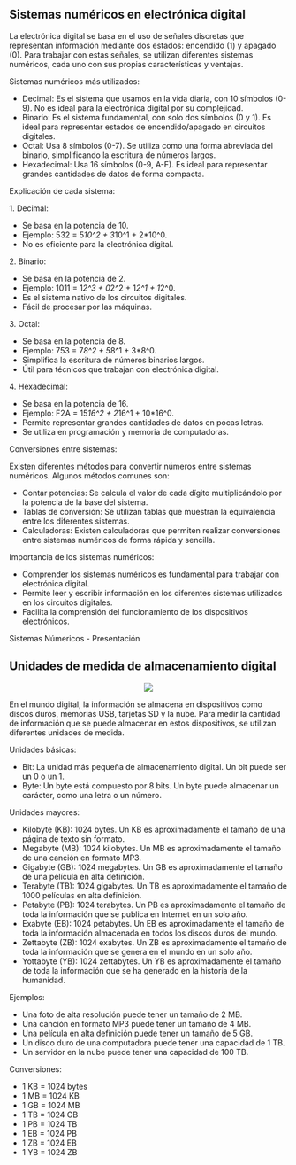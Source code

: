 
## Sistemas numéricos en electrónica digital

La electrónica digital se basa en el uso de señales discretas que representan información mediante dos estados: encendido (1) y apagado (0). Para trabajar con estas señales, se utilizan diferentes sistemas numéricos, cada uno con sus propias características y ventajas.

Sistemas numéricos más utilizados:

-   Decimal: Es el sistema que usamos en la vida diaria, con 10 símbolos (0-9). No es ideal para la electrónica digital por su complejidad.
-   Binario: Es el sistema fundamental, con solo dos símbolos (0 y 1). Es ideal para representar estados de encendido/apagado en circuitos digitales.
-   Octal: Usa 8 símbolos (0-7). Se utiliza como una forma abreviada del binario, simplificando la escritura de números largos.
-   Hexadecimal: Usa 16 símbolos (0-9, A-F). Es ideal para representar grandes cantidades de datos de forma compacta.

Explicación de cada sistema:

1\. Decimal:

-   Se basa en la potencia de 10.
-   Ejemplo: 532 = 5*10^2 + 3*10^1 + 2*10^0.
-   No es eficiente para la electrónica digital.

2\. Binario:

-   Se basa en la potencia de 2.
-   Ejemplo: 1011 = 1*2^3 + 0*2^2 + 1*2^1 + 1*2^0.
-   Es el sistema nativo de los circuitos digitales.
-   Fácil de procesar por las máquinas.

3\. Octal:

-   Se basa en la potencia de 8.
-   Ejemplo: 753 = 7*8^2 + 5*8^1 + 3*8^0.
-   Simplifica la escritura de números binarios largos.
-   Útil para técnicos que trabajan con electrónica digital.

4\. Hexadecimal:

-   Se basa en la potencia de 16.
-   Ejemplo: F2A = 15*16^2 + 2*16^1 + 10*16^0.
-   Permite representar grandes cantidades de datos en pocas letras.
-   Se utiliza en programación y memoria de computadoras.

Conversiones entre sistemas:

Existen diferentes métodos para convertir números entre sistemas numéricos. Algunos métodos comunes son:

-   Contar potencias: Se calcula el valor de cada dígito multiplicándolo por la potencia de la base del sistema.
-   Tablas de conversión: Se utilizan tablas que muestran la equivalencia entre los diferentes sistemas.
-   Calculadoras: Existen calculadoras que permiten realizar conversiones entre sistemas numéricos de forma rápida y sencilla.

Importancia de los sistemas numéricos:

-   Comprender los sistemas numéricos es fundamental para trabajar con electrónica digital.
-   Permite leer y escribir información en los diferentes sistemas utilizados en los circuitos digitales.
-   Facilita la comprensión del funcionamiento de los dispositivos electrónicos.


<Link href="https://gamma.app/public/Introduccion-a-la-electronica-digital-hnrfuytj34ip3q8"  target="_blank"> Sistemas Númericos - Presentación </Link>


## Unidades de medida de almacenamiento digital


<Center>
<Image p={'lx'}
  radius="lg"  
  src="https://www.ionos.es/digitalguide/fileadmin/DigitalGuide/Schaubilder/resumen-de-las-unidades-de-almacenamiento-de-datos.png"
/>
</Center>



En el mundo digital, la información se almacena en dispositivos como discos duros, memorias USB, tarjetas SD y la nube. Para medir la cantidad de información que se puede almacenar en estos dispositivos, se utilizan diferentes unidades de medida.

Unidades básicas:

-   Bit: La unidad más pequeña de almacenamiento digital. Un bit puede ser un 0 o un 1.
-   Byte: Un byte está compuesto por 8 bits. Un byte puede almacenar un carácter, como una letra o un número.

Unidades mayores:

-   Kilobyte (KB): 1024 bytes. Un KB es aproximadamente el tamaño de una página de texto sin formato.
-   Megabyte (MB): 1024 kilobytes. Un MB es aproximadamente el tamaño de una canción en formato MP3.
-   Gigabyte (GB): 1024 megabytes. Un GB es aproximadamente el tamaño de una película en alta definición.
-   Terabyte (TB): 1024 gigabytes. Un TB es aproximadamente el tamaño de 1000 películas en alta definición.
-   Petabyte (PB): 1024 terabytes. Un PB es aproximadamente el tamaño de toda la información que se publica en Internet en un solo año.
-   Exabyte (EB): 1024 petabytes. Un EB es aproximadamente el tamaño de toda la información almacenada en todos los discos duros del mundo.
-   Zettabyte (ZB): 1024 exabytes. Un ZB es aproximadamente el tamaño de toda la información que se genera en el mundo en un solo año.
-   Yottabyte (YB): 1024 zettabytes. Un YB es aproximadamente el tamaño de toda la información que se ha generado en la historia de la humanidad.

Ejemplos:

-   Una foto de alta resolución puede tener un tamaño de 2 MB.
-   Una canción en formato MP3 puede tener un tamaño de 4 MB.
-   Una película en alta definición puede tener un tamaño de 5 GB.
-   Un disco duro de una computadora puede tener una capacidad de 1 TB.
-   Un servidor en la nube puede tener una capacidad de 100 TB.

Conversiones:

-   1 KB = 1024 bytes
-   1 MB = 1024 KB
-   1 GB = 1024 MB
-   1 TB = 1024 GB
-   1 PB = 1024 TB
-   1 EB = 1024 PB
-   1 ZB = 1024 EB
-   1 YB = 1024 ZB

